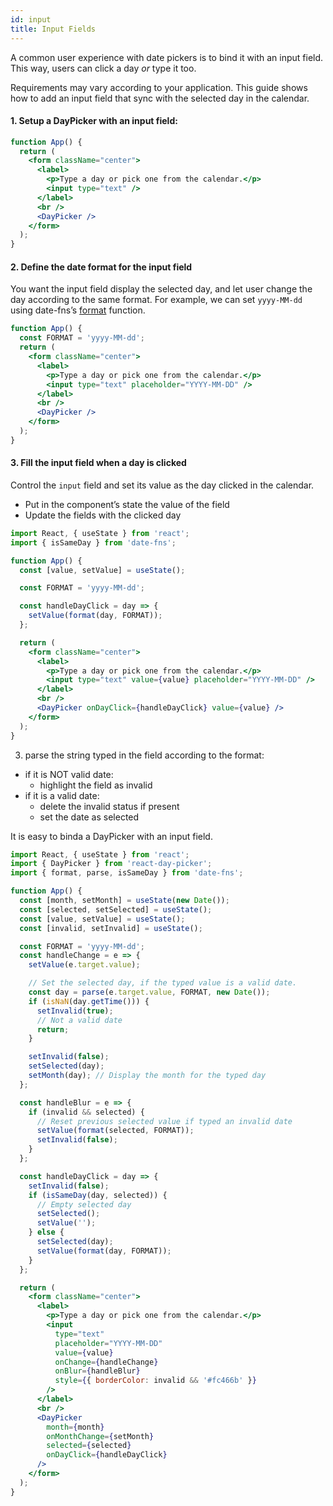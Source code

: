 ```yaml
---
id: input
title: Input Fields
---
```


A common user experience with date pickers is to bind it with an input field. This way, users can click a day _or_ type it too.

Requirements may vary according to your application. This guide shows how to add an input field that sync with the selected day in the calendar.

#### 1. Setup a DayPicker with an input field:

```jsx
function App() {
  return (
    <form className="center">
      <label>
        <p>Type a day or pick one from the calendar.</p>
        <input type="text" />
      </label>
      <br />
      <DayPicker />
    </form>
  );
}
```

#### 2. Define the date format for the input field

You want the input field display the selected day, and let user change the day according to the same format. For example, we can set `yyyy-MM-dd` using date-fns’s [format](https://date-fns.org/v2.4.1/docs/format) function.

```jsx preview
function App() {
  const FORMAT = 'yyyy-MM-dd';
  return (
    <form className="center">
      <label>
        <p>Type a day or pick one from the calendar.</p>
        <input type="text" placeholder="YYYY-MM-DD" />
      </label>
      <br />
      <DayPicker />
    </form>
  );
}
```

#### 3. Fill the input field when a day is clicked

Control the `input` field and set its value as the day clicked in the calendar.

- Put in the component’s state the value of the field
- Update the fields with the clicked day

```jsx preview
import React, { useState } from 'react';
import { isSameDay } from 'date-fns';

function App() {
  const [value, setValue] = useState();

  const FORMAT = 'yyyy-MM-dd';

  const handleDayClick = day => {
    setValue(format(day, FORMAT));
  };

  return (
    <form className="center">
      <label>
        <p>Type a day or pick one from the calendar.</p>
        <input type="text" value={value} placeholder="YYYY-MM-DD" />
      </label>
      <br />
      <DayPicker onDayClick={handleDayClick} value={value} />
    </form>
  );
}
```

3. parse the string typed in the field according to the format:

- if it is NOT valid date:
  - highlight the field as invalid
- if it is a valid date:
  - delete the invalid status if present
  - set the date as selected

It is easy to binda a DayPicker with an input field.

```jsx preview previewHeight=400
import React, { useState } from 'react';
import { DayPicker } from 'react-day-picker';
import { format, parse, isSameDay } from 'date-fns';

function App() {
  const [month, setMonth] = useState(new Date());
  const [selected, setSelected] = useState();
  const [value, setValue] = useState();
  const [invalid, setInvalid] = useState();

  const FORMAT = 'yyyy-MM-dd';
  const handleChange = e => {
    setValue(e.target.value);

    // Set the selected day, if the typed value is a valid date.
    const day = parse(e.target.value, FORMAT, new Date());
    if (isNaN(day.getTime())) {
      setInvalid(true);
      // Not a valid date
      return;
    }

    setInvalid(false);
    setSelected(day);
    setMonth(day); // Display the month for the typed day
  };

  const handleBlur = e => {
    if (invalid && selected) {
      // Reset previous selected value if typed an invalid date
      setValue(format(selected, FORMAT));
      setInvalid(false);
    }
  };

  const handleDayClick = day => {
    setInvalid(false);
    if (isSameDay(day, selected)) {
      // Empty selected day
      setSelected();
      setValue('');
    } else {
      setSelected(day);
      setValue(format(day, FORMAT));
    }
  };

  return (
    <form className="center">
      <label>
        <p>Type a day or pick one from the calendar.</p>
        <input
          type="text"
          placeholder="YYYY-MM-DD"
          value={value}
          onChange={handleChange}
          onBlur={handleBlur}
          style={{ borderColor: invalid && '#fc466b' }}
        />
      </label>
      <br />
      <DayPicker
        month={month}
        onMonthChange={setMonth}
        selected={selected}
        onDayClick={handleDayClick}
      />
    </form>
  );
}
```
